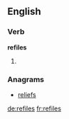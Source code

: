 ==English==

===Verb===
'''refiles'''
# {{third-person singular of|refile}}

===Anagrams===
* [[reliefs#English|reliefs]]

[[de:refiles]]
[[fr:refiles]]